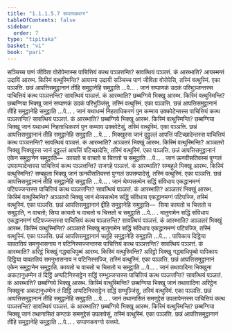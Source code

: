 ```yaml
---
title: "1.1.1.5.7 सप्पाणकवग्ग"
tableOfContents: false
sidebar:
  order: 7
type: "tipitaka"
basket: "vi"
book: "pari"
---
```



<DynamicBreadcrumb />

<Division number="114" book="pari">

<Paragraph number="185" book="pari">
सञ्चिच्च पाणं जीविता वोरोपेन्तस्स पाचित्तियं कत्थ पञ्ञत्तन्ति? सावत्थियं पञ्ञत्तं. कं आरब्भाति? आयस्मन्तं उदायिं आरब्भ. किस्मिं वत्थुस्मिन्ति? आयस्मा उदायी सञ्चिच्च पाणं जीविता वोरोपेसि, तस्मिं वत्थुस्मिं. एका पञ्ञत्ति. छन्नं आपत्तिसमुट्ठानानं तीहि समुट्ठानेहि समुट्ठाति …पे… .
</Paragraph>

</Division>
<Division number="115" book="pari">

<Paragraph number="186" book="pari">
जानं सप्पाणकं उदकं परिभुञ्जन्तस्स पाचित्तियं कत्थ पञ्ञत्तन्ति? सावत्थियं पञ्ञत्तं. कं आरब्भाति? छब्बग्गिये भिक्खू आरब्भ. किस्मिं वत्थुस्मिन्ति? छब्बग्गिया भिक्खू जानं सप्पाणकं उदकं परिभुञ्जिंसु, तस्मिं वत्थुस्मिं. एका पञ्ञत्ति. छन्नं आपत्तिसमुट्ठानानं तीहि समुट्ठानेहि समुट्ठाति …पे… .
</Paragraph>

</Division>
<Division number="116" book="pari">

<Paragraph number="187" book="pari">
जानं यथाधम्मं निहताधिकरणं पुन कम्माय उक्कोटेन्तस्स पाचित्तियं कत्थ पञ्ञत्तन्ति? सावत्थियं पञ्ञत्तं. कं आरब्भाति? छब्बग्गिये भिक्खू आरब्भ. किस्मिं वत्थुस्मिन्ति? छब्बग्गिया भिक्खू जानं यथाधम्मं निहताधिकरणं पुन कम्माय उक्कोटेसुं, तस्मिं वत्थुस्मिं. एका पञ्ञत्ति. छन्नं आपत्तिसमुट्ठानानं तीहि समुट्ठानेहि समुट्ठाति …पे… .
</Paragraph>

</Division>
<Division number="117" book="pari">

<Paragraph number="188" book="pari">
भिक्खुस्स जानं दुट्ठुल्लं आपत्तिं पटिच्छादेन्तस्स पाचित्तियं कत्थ पञ्ञत्तन्ति? सावत्थियं पञ्ञत्तं. कं आरब्भाति? अञ्ञतरं भिक्खुं आरब्भ. किस्मिं वत्थुस्मिन्ति? अञ्ञतरो भिक्खु भिक्खुस्स जानं दुट्ठुल्लं आपत्तिं पटिच्छादेसि, तस्मिं वत्थुस्मिं. एका पञ्ञत्ति. छन्नं आपत्तिसमुट्ठानानं एकेन समुट्ठानेन समुट्ठाति—  कायतो च वाचतो च चित्ततो च समुट्ठाति …पे… .
</Paragraph>

</Division>
<Division number="118" book="pari">

<Paragraph number="189" book="pari">
जानं ऊनवीसतिवस्सं पुग्गलं उपसम्पादेन्तस्स पाचित्तियं कत्थ पञ्ञत्तन्ति? राजगहे पञ्ञत्तं. कं आरब्भाति? सम्बहुले भिक्खू आरब्भ. किस्मिं वत्थुस्मिन्ति? सम्बहुला भिक्खू जानं ऊनवीसतिवस्सं पुग्गलं उपसम्पादेसुं, तस्मिं वत्थुस्मिं. एका पञ्ञत्ति. छन्नं आपत्तिसमुट्ठानानं तीहि समुट्ठानेहि समुट्ठाति …पे… .
</Paragraph>

</Division>
<Division number="119" book="pari">

<Paragraph number="190" book="pari">
जानं थेय्यसत्थेन सद्धिं संविधाय एकद्धानमग्गं पटिपज्जन्तस्स पाचित्तियं कत्थ पञ्ञत्तन्ति? सावत्थियं पञ्ञत्तं. कं आरब्भाति? अञ्ञतरं भिक्खुं आरब्भ. किस्मिं वत्थुस्मिन्ति? अञ्ञतरो भिक्खु जानं थेय्यसत्थेन सद्धिं संविधाय एकद्धानमग्गं पटिपज्जि, तस्मिं वत्थुस्मिं. एका पञ्ञत्ति. छन्नं आपत्तिसमुट्ठानानं द्वीहि समुट्ठानेहि समुट्ठाति—  सिया कायतो च चित्ततो च समुट्ठाति, न वाचतो; सिया कायतो च वाचतो च चित्ततो च समुट्ठाति …पे… .
</Paragraph>

</Division>
<Division number="120" book="pari">

<Paragraph number="191" book="pari">
मातुगामेन सद्धिं संविधाय एकद्धानमग्गं पटिपज्जन्तस्स पाचित्तियं कत्थ पञ्ञत्तन्ति? सावत्थियं पञ्ञत्तं. कं आरब्भाति? अञ्ञतरं भिक्खुं आरब्भ. किस्मिं वत्थुस्मिन्ति? अञ्ञतरो भिक्खु मातुगामेन सद्धिं संविधाय एकद्धानमग्गं पटिपज्जि, तस्मिं वत्थुस्मिं. एका पञ्ञत्ति. छन्नं आपत्तिसमुट्ठानानं चतूहि समुट्ठानेहि समुट्ठाति …पे… .
</Paragraph>

</Division>
<Division number="121" book="pari">

<Paragraph number="192" book="pari">
पापिकाय दिट्ठिया यावततियं समनुभासनाय न पटिनिस्सज्जन्तस्स पाचित्तियं कत्थ पञ्ञत्तन्ति? सावत्थियं पञ्ञत्तं. कं आरब्भाति? अरिट्ठं भिक्खुं गद्धबाधिपुब्बं आरब्भ. किस्मिं वत्थुस्मिन्ति? अरिट्ठो भिक्खु गद्धबाधिपुब्बो पापिकाय दिट्ठिया यावततियं समनुभासनाय न पटिनिस्सज्जि, तस्मिं वत्थुस्मिं. एका पञ्ञत्ति. छन्नं आपत्तिसमुट्ठानानं एकेन समुट्ठानेन समुट्ठाति. कायतो च वाचतो च चित्ततो च समुट्ठाति …पे… .
</Paragraph>

</Division>
<Division number="122" book="pari">

<Paragraph number="193" book="pari">
जानं तथावादिना भिक्खुना अकटानुधम्मेन तं दिट्ठिं अप्पटिनिस्सट्ठेन सद्धिं सम्भुञ्जन्तस्स पाचित्तियं कत्थ पञ्ञत्तन्ति? सावत्थियं पञ्ञत्तं. कं आरब्भाति? छब्बग्गिये भिक्खू आरब्भ. किस्मिं वत्थुस्मिन्ति? छब्बग्गिया भिक्खू जानं तथावादिना अरिट्ठेन भिक्खुना अकटानुधम्मेन तं दिट्ठिं अप्पटिनिस्सट्ठेन सद्धिं सम्भुञ्जिंसु, तस्मिं वत्थुस्मिं. एका पञ्ञत्ति. छन्नं आपत्तिसमुट्ठानानं तीहि समुट्ठानेहि समुट्ठाति …पे… .
</Paragraph>

</Division>
<Division number="123" book="pari">

<Paragraph number="194" book="pari">
जानं तथानासितं समणुद्देसं उपलापेन्तस्स पाचित्तियं कत्थ पञ्ञत्तन्ति? सावत्थियं पञ्ञत्तं. कं आरब्भाति? छब्बग्गिये भिक्खू आरब्भ. किस्मिं वत्थुस्मिन्ति? छब्बग्गिया भिक्खू जानं तथानासितं कण्टकं समणुद्देसं उपलापेसुं, तस्मिं वत्थुस्मिं. एका पञ्ञत्ति. छन्नं आपत्तिसमुट्ठानानं तीहि समुट्ठानेहि समुट्ठाति …पे… .

</Paragraph>
</Division>

<Paragraph number="195" type="center" book="pari">
सप्पाणकवग्गो सत्तमो.
</Paragraph>